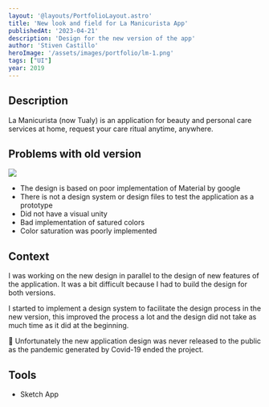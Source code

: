 ```yaml
---
layout: '@layouts/PortfolioLayout.astro'
title: 'New look and field for La Manicurista App'
publishedAt: '2023-04-21'
description: 'Design for the new version of the app'
author: 'Stiven Castillo'
heroImage: '/assets/images/portfolio/lm-1.png'
tags: ["UI"]
year: 2019
---
```


## Description

La Manicurista (now Tualy) is an application for beauty and personal care services at home, request your care ritual anytime, anywhere.

## Problems with old version

<a href="/assets/images/portfolio/lm-2.png" target="_blank">
  <img src="/assets/images/portfolio/lm-2.png" />
</a>

- The design is based on poor implementation of Material by google
- There is not a design system or design files to test the application as a prototype
- Did not have a visual unity
- Bad implementation of satured colors
- Color saturation was poorly implemented

## Context

I was working on the new design in parallel to the design of new features of the application. It was a bit difficult because I had to build the design for both versions.

I started to implement a design system to facilitate the design process in the new version, this improved the process a lot and the design did not take as much time as it did at the beginning.

🙁 Unfortunately the new application design was never released to the public as the pandemic generated by Covid-19 ended the project.

## Tools

- Sketch App